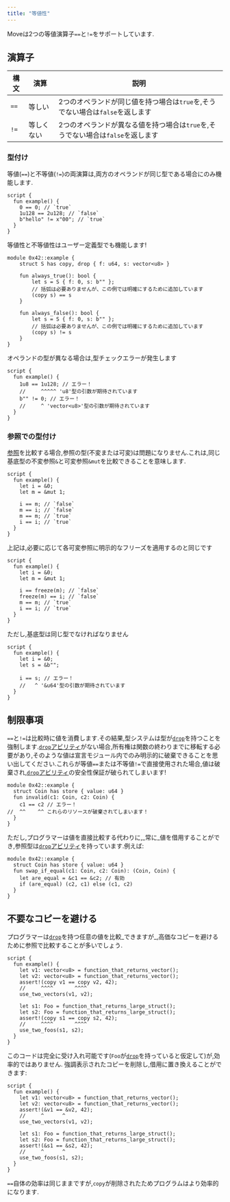 ```yaml
---
title: "等値性"
---
```


Moveは2つの等値演算子`==`と`!=`をサポートしています.

## 演算子

| 構文   | 演算    | 説明                                              |
| ---- | ----- | ----------------------------------------------- |
| `==` | 等しい   | 2つのオペランドが同じ値を持つ場合は`true`を,そうでない場合は`false`を返します  |
| `!=` | 等しくない | 2つのオペランドが異なる値を持つ場合は`true`を,そうでない場合は`false`を返します |

### 型付け

等値(`==`)と不等値(`!=`)の両演算は,両方のオペランドが同じ型である場合にのみ機能します.

```move
script {
  fun example() {
    0 == 0; // `true`
    1u128 == 2u128; // `false`
    b"hello" != x"00"; // `true`
  }
}
```

等値性と不等値性はユーザー定義型でも機能します!

```move
module 0x42::example {
    struct S has copy, drop { f: u64, s: vector<u8> }

    fun always_true(): bool {
        let s = S { f: 0, s: b"" };
        // 括弧は必要ありませんが、この例では明確にするために追加しています
        (copy s) == s
    }

    fun always_false(): bool {
        let s = S { f: 0, s: b"" };
        // 括弧は必要ありませんが、この例では明確にするために追加しています
        (copy s) != s
    }
}
```

オペランドの型が異なる場合は,型チェックエラーが発生します

```move
script {
  fun example() {
    1u8 == 1u128; // エラー！
    //     ^^^^^ 'u8'型の引数が期待されています
    b"" != 0; // エラー！
    //     ^ 'vector<u8>'型の引数が期待されています
  }
}
```

### 参照での型付け

[参照](/ja/build/smart-contracts/book/references)を比較する場合,参照の型(不変または可変)は問題になりません.これは,同じ基底型の不変参照`&`と可変参照`&mut`を比較できることを意味します.

```move
script {
  fun example() {
    let i = &0;
    let m = &mut 1;

    i == m; // `false`
    m == i; // `false`
    m == m; // `true`
    i == i; // `true`
  }
}
```

上記は,必要に応じて各可変参照に明示的なフリーズを適用するのと同じです

```move
script {
  fun example() {
    let i = &0;
    let m = &mut 1;

    i == freeze(m); // `false`
    freeze(m) == i; // `false`
    m == m; // `true`
    i == i; // `true`
  }
}
```

ただし,基底型は同じ型でなければなりません

```move
script {
  fun example() {
    let i = &0;
    let s = &b"";

    i == s; // エラー！
    //   ^ '&u64'型の引数が期待されています
  }
}
```

## 制限事項

`==`と`!=`は比較時に値を消費します.その結果,型システムは型が[`drop`](/ja/build/smart-contracts/book/abilities)を持つことを強制します.[`drop`アビリティ](/ja/build/smart-contracts/book/abilities)がない場合,所有権は関数の終わりまでに移転する必要があり,そのような値は宣言モジュール内でのみ明示的に破棄できることを思い出してください.これらが等値`==`または不等値`!=`で直接使用された場合,値は破棄され,[`drop`アビリティ](/ja/build/smart-contracts/book/abilities)の安全性保証が破られてしまいます!

```move
module 0x42::example {
  struct Coin has store { value: u64 }
  fun invalid(c1: Coin, c2: Coin) {
    c1 == c2 // エラー！
//  ^^    ^^ これらのリソースが破棄されてしまいます！
  }
}
```

ただし,プログラマーは値を直接比較する代わりに,\_常に\_値を借用することができ,参照型は[`drop`アビリティ](/ja/build/smart-contracts/book/abilities)を持っています.例えば:

```move
module 0x42::example {
  struct Coin has store { value: u64 }
  fun swap_if_equal(c1: Coin, c2: Coin): (Coin, Coin) {
    let are_equal = &c1 == &c2; // 有効
    if (are_equal) (c2, c1) else (c1, c2)
  }
}
```

## 不要なコピーを避ける

プログラマーは[`drop`](/ja/build/smart-contracts/book/abilities)を持つ任意の値を比較\_できますが\_,高価なコピーを避けるために参照で比較することが多いでしょう.

```move
script {
  fun example() {
    let v1: vector<u8> = function_that_returns_vector();
    let v2: vector<u8> = function_that_returns_vector();
    assert!(copy v1 == copy v2, 42);
    //     ^^^^       ^^^^
    use_two_vectors(v1, v2);

    let s1: Foo = function_that_returns_large_struct();
    let s2: Foo = function_that_returns_large_struct();
    assert!(copy s1 == copy s2, 42);
    //     ^^^^       ^^^^
    use_two_foos(s1, s2);
  }
}
```

このコードは完全に受け入れ可能です(`Foo`が[`drop`](/ja/build/smart-contracts/book/abilities)を持っていると仮定して)が,効率的ではありません.
強調表示されたコピーを削除し,借用に置き換えることができます:

```move
script {
  fun example() {
    let v1: vector<u8> = function_that_returns_vector();
    let v2: vector<u8> = function_that_returns_vector();
    assert!(&v1 == &v2, 42);
    //     ^      ^
    use_two_vectors(v1, v2);

    let s1: Foo = function_that_returns_large_struct();
    let s2: Foo = function_that_returns_large_struct();
    assert!(&s1 == &s2, 42);
    //     ^      ^
    use_two_foos(s1, s2);
  }
}
```

`==`自体の効率は同じままですが,`copy`が削除されたためプログラムはより効率的になります.
